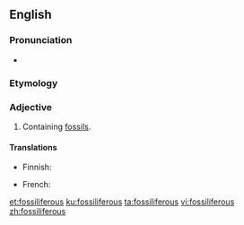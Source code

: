 ==English==

===Pronunciation===
* {{rhymes|ɪfəɹəs|lang=en}}

===Etymology===
{{suffix|en|fossil|iferous}}

===Adjective===
{{en-adj}}

# Containing [[fossil]]s.

====Translations====
{{trans-top|containing fossils}}
* Finnish: {{t|fi|fossiilipitoinen}}
{{trans-mid}}
* French: {{t+|fr|fossilifère}}
{{trans-bottom}}

[[et:fossiliferous]]
[[ku:fossiliferous]]
[[ta:fossiliferous]]
[[vi:fossiliferous]]
[[zh:fossiliferous]]